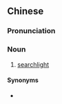 ==Chinese==
{{zh-forms|s=探照灯}}

===Pronunciation===
{{zh-pron
|m=tànzhàodēng
|cat=n
}}

===Noun===
{{zh-noun}}

# [[searchlight]]

====Synonyms====
* {{zh-l|探海燈}}